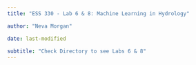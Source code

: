 ```yaml
---
title: "ESS 330 - Lab 6 & 8: Machine Learning in Hydrology"

author: "Neva Morgan"

date: last-modified

subtitle: "Check Directory to see Labs 6 & 8"
---
```



